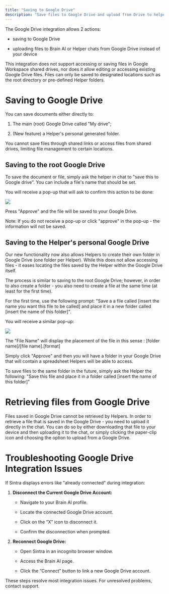 ```yaml
---
title: "Saving to Google Drive"
description: "Save files to Google Drive and upload from Drive to helper chats."
---
```


The Google Drive integration allows 2 actions:

  * saving to Google Drive

  * uploading files to Brain AI or Helper chats from Google Drive instead of your device




This integration does not support accessing or saving files in Google Workspace shared drives, nor does it allow editing or accessing existing Google Drive files. Files can only be saved to designated locations such as the root directory or pre-defined Helper folders.

# Saving to Google Drive 

You can save documents either directly to:

  1. The main (root) Google Drive called "My drive";

  2. (New feature) a Helper's personal generated folder.




You cannot save files through shared links or access files from shared drives, limiting file management to certain locations.

## Saving to the root Google Drive

To save the document or file, simply ask the helper in chat to "save this to Google drive". You can include a file's name that should be set.

You will receive a pop-up that will ask to confirm this action to be done:

![](https://downloads.intercomcdn.com/i/o/s36tbegb/1597867458/1be05b2b7ba56ff8ea91a5436080/Screenshot%2B2025-07-01%2Bat%2B20_08_01.png?expires=1754573400&signature=8f55ec0179cd0825845deafea82f1475d4822adb76e18defeaa0d5265456cac5&req=dSUuEcF4moVaUfMW1HO4zZk8w4El7tT2%2BlD%2FyUNqE0gfKI1VHEQvjx1qYFVt%0AlU4%2B%0A)

Press "Approve" and the file will be saved to your Google Drive.

Note: If you do not receive a pop-up or click "approve" in the pop-up - the information will not be saved.

## Saving to the Helper's personal Google Drive

Our new functionality now also allows Helpers to create their own folder in Google Drive (one folder per Helper). While this does not allow accessing files - it eases locating the files saved by the Helper within the Google Drive itself.

The process is similar to saving to the root Google Drive; however, in order to also create a folder - you also need to create a file at the same time (at least for the first time).

For the first time, use the following prompt: "Save a a file called [insert the name you want this file to be called] and place it in a new folder called [insert the name of this folder]". 

You will receive a similar pop-up:

![](https://downloads.intercomcdn.com/i/o/s36tbegb/1577805236/d6403d61e5c07012db8556e70cbe/Screenshot-2B2025-06-09-2Bat-2B19_58_40.png?expires=1754573400&signature=178b5330b9a7a5276436a5be32c197ed26328e81654c4088d5167ffd66d4e420&req=dSUgEcF%2BmINcX%2FMW1HO4zZ853gE2rCGgq2M3thkZygnD5jt%2BlkkstMHJTS1M%0AyzXi%0A)

The "File Name" will display the placement of the file in this sense : [folder name]/[file name].[format]

Simply click "Approve" and then you will have a folder in your Google Drive that will contain a spreadsheet Helpers will be able to access.

To save files to the same folder in the future, simply ask the Helper the following: "Save this file and place it in a folder called [insert the name of this folder]"

# Retrieving files from Google Drive 

Files saved in Google Drive cannot be retrieved by Helpers. In order to retrieve a file that is saved in the Google Drive - you need to upload it directly in the chat. You can do so by either downloading that file to your device and then uploading it to the chat, or simply clicking the paper-clip icon and choosing the option to upload from a Google Drive.

# Troubleshooting Google Drive Integration Issues

If Sintra displays errors like "already connected" during integration:

  1. **Disconnect the Current Google Drive Account:**

     * Navigate to your Brain AI profile.

     * Locate the connected Google Drive account.

     * Click on the “X” icon to disconnect it.

     * Confirm the disconnection when prompted.

  2. **Reconnect Google Drive:**

     * Open Sintra in an incognito browser window.

     * Access the Brain AI page.

     * Click the “Connect” button to link a new Google Drive account.




These steps resolve most integration issues. For unresolved problems, contact support.